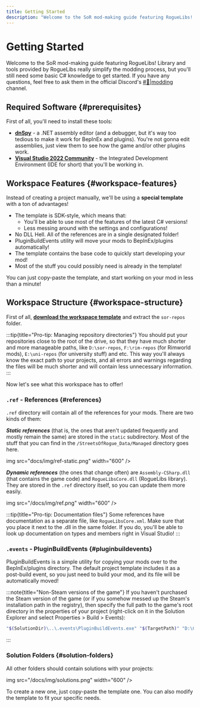 ```yaml
---
title: Getting Started
description: "Welcome to the SoR mod-making guide featuring RogueLibs! Library and tools provided by RogueLibs really simplify the modding process, but you'll still need some basic C# knowledge to get started. If you have any questions, feel free to ask them in the official Discord's #🔧|modding (https://discord.gg/m3zuHSwQw2) channel."
---
```


# Getting Started

Welcome to the SoR mod-making guide featuring RogueLibs! Library and tools provided by RogueLibs really simplify the modding process, but you'll still need some basic C# knowledge to get started. If you have any questions, feel free to ask them in the official Discord's [#🔧|modding](https://discord.gg/m3zuHSwQw2) channel.

## Required Software {#prerequisites}

First of all, you'll need to install these tools:
- **[dnSpy](https://github.com/dnSpy/dnSpy/releases/latest)** - a .NET assembly editor (and a debugger, but it's way too tedious to make it work for BepInEx and plugins). You're not gonna edit assemblies, just view them to see how the game and/or other plugins work.
- **[Visual Studio 2022 Community](https://visualstudio.microsoft.com/downloads/)** - the Integrated Development Environment (IDE for short) that you'll be working in.

## Workspace Features {#workspace-features}

Instead of creating a project manually, we'll be using a **special template** with a ton of advantages!

- The template is SDK-style, which means that:
  - You'll be able to use most of the features of the latest C# versions!
  - Less messing around with the settings and configurations!
- No DLL Hell. All of the references are in a single designated folder!
- PluginBuildEvents utility will move your mods to BepInEx/plugins automatically!
- The template contains the base code to quickly start developing your mod!
- Most of the stuff you could possibly need is already in the template!

You can just copy-paste the template, and start working on your mod in less than a minute!

## Workspace Structure {#workspace-structure}

First of all, **[download the workspace template](https://drive.google.com/file/d/1d1FH0Gh7egp7Z4QugsCF4aCE4-NgWD1X/view?usp=sharing)** and extract the `sor-repos` folder.

:::tip{title="Pro-tip: Managing repository directories"}
You should put your repositories close to the root of the drive, so that they have much shorter and more manageable paths, like `D:\sor-repos`, `F:\rim-repos` (for Rimworld mods), `E:\uni-repos` (for university stuff) and etc. This way you'll always know the exact path to your projects, and all errors and warnings regarding the files will be much shorter and will contain less unnecessary information.
:::

Now let's see what this workspace has to offer!

### `.ref` - References {#references}

`.ref` directory will contain all of the references for your mods. There are two kinds of them:

***Static references*** (that is, the ones that aren't updated frequently and mostly remain the same) are stored in the `static` subdirectory. Most of the stuff that you can find in the `/StreetsOfRogue_Data/Managed` directory goes here.

img src="docs/img/ref-static.png" width="600" />

***Dynamic references*** (the ones that change often) are `Assembly-CSharp.dll` (that contains the game code) and `RogueLibsCore.dll` (RogueLibs library). They are stored in the `.ref` directory itself, so you can update them more easily.

img src="/docs/img/ref.png" width="600" />

:::tip{title="Pro-tip: Documentation files"}
Some references have documentation as a separate file, like `RogueLibsCore.xml`. Make sure that you place it next to the .dll in the same folder. If you do, you'll be able to look up documentation on types and members right in Visual Studio!
:::

### `.events` - PluginBuildEvents {#pluginbuildevents}

PluginBuildEvents is a simple utility for copying your mods over to the BepInEx/plugins directory. The default project template includes it as a post-build event, so you just need to build your mod, and its file will be automatically moved!

:::note{title="Non-Steam versions of the game"}
If you haven't purchased the Steam version of the game (or if you somehow messed up the Steam's installation path in the registry), then specify the full path to the game's root directory in the properties of your project (right-click on it in the Solution Explorer and select Properties > Build > Events):
```sh
"$(SolutionDir)\..\.events\PluginBuildEvents.exe" "$(TargetPath)" "D:\Games\Streets of Rogue"
```
:::

### Solution Folders {#solution-folders}

All other folders should contain solutions with your projects:

img src="/docs/img/solutions.png" width="600" />

To create a new one, just copy-paste the template one. You can also modify the template to fit your specific needs.

